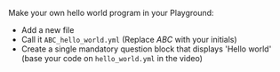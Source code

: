 
Make your own hello world program in your Playground:

- Add a new file
- Call it `ABC_hello_world.yml` (Replace *ABC* with your initials)
- Create a single mandatory question block that displays 'Hello world' (base your code on `hello_world.yml` in the video)
